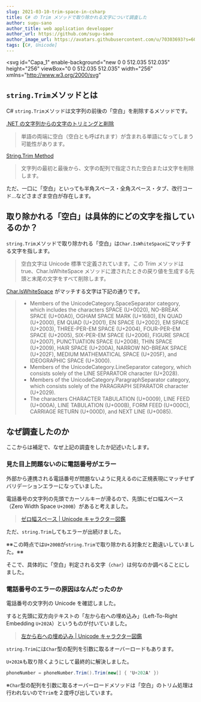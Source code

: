 ```yaml
---
slug: 2021-03-10-trim-space-in-csharp
title: C# の Trim メソッドで取り除かれる文字について調査した
author: sugu-sano
author_title: web application developper
author_url: https://github.com/sugu-sano
author_image_url: https://avatars.githubusercontent.com/u/70303693?s=60&v=4
tags: [C#, Unicode]
---
```


<svg
  id="Capa_1"
  enable-background="new 0 0 512.035 512.035"
  height="256"
  viewBox="0 0 512.035 512.035"
  width="256"
  xmlns="http://www.w3.org/2000/svg"
>
  <path
    d="m484.788 359.132c-19.77-26.89-50.14-38.96-79.65-36.59-23.48 1.89-46.63-6.37-63.29-23.03l-43.43-43.43 161.11-161.22c23.43-23.43 23.43-61.42 0-84.85l-203.53 203.65-203.49-203.65c-23.43 23.43-23.43 61.42 0 84.85l161.07 161.24-43.39 43.41c-16.66 16.66-39.81 24.92-63.29 23.03-29.51-2.37-59.88 9.7-79.65 36.59-21.65 29.44-23.12 70.6-3.16 101.21 32.51 49.88 100 54.98 139.67 15.31 19.16-19.17 27.71-44.77 25.87-69.81-1.74-23.72 6.18-47.1 23-63.92l43.38-43.4 43.4 43.4c16.82 16.82 24.74 40.2 23 63.92-1.84 25.04 6.71 50.64 25.87 69.81 39.67 39.67 107.16 34.57 139.67-15.31 19.96-30.61 18.49-71.769-3.16-101.21zm-349.32 88.24c-19.52 19.52-51.18 19.52-70.71 0-19.53-19.53-19.53-51.19 0-70.72 19.53-19.52 51.19-19.52 70.71 0 19.53 19.53 19.53 51.191 0 70.72zm311.81 0c-19.53 19.52-51.19 19.52-70.71 0-19.53-19.53-19.53-51.19 0-70.72 19.52-19.52 51.18-19.52 70.71 0 19.53 19.53 19.53 51.191 0 70.72z"
    fill="#b9b6ec"
  />
  <circle cx="256.018" cy="256.012" r="10" />
  <path d="m256.018 66.012c5.522 0 10-4.477 10-10v-46c0-5.523-4.478-10-10-10s-10 4.477-10 10v46c0 5.523 4.478 10 10 10z" />
  <path d="m256.018 166.012c5.522 0 10-4.477 10-10v-46c0-5.523-4.478-10-10-10s-10 4.477-10 10v46c0 5.523 4.478 10 10 10z" />
  <path d="m142.539 369.581c-23.389-23.387-61.45-23.39-84.853 0-23.45 23.451-23.456 61.406.002 84.864 23.395 23.383 61.457 23.391 84.851-.001 23.452-23.453 23.455-61.408 0-84.863zm-14.142 70.72c-15.592 15.592-40.97 15.592-56.567 0-15.633-15.631-15.64-40.938-.002-56.576 15.594-15.587 40.971-15.6 56.569-.001 15.635 15.633 15.639 40.94 0 56.577z" />
  <path d="m492.844 353.209c-20.753-28.228-53.838-43.416-88.509-40.635-20.747 1.676-40.95-5.667-55.416-20.133l-36.361-36.361 154.041-154.146c27.355-27.355 27.358-71.634 0-98.993-1.876-1.875-4.42-2.929-7.073-2.929-2.652 0-5.196 1.055-7.071 2.931l-196.455 196.572-196.418-196.571c-1.876-1.876-4.419-2.931-7.072-2.932-.001 0-.001 0-.002 0-2.652 0-5.195 1.054-7.071 2.929-27.35 27.35-27.362 71.63-.004 98.989l154.008 154.171-36.324 36.341c-14.465 14.466-34.678 21.799-55.418 20.133-34.666-2.79-67.754 12.406-88.506 40.634-24.223 32.936-25.667 78.574-3.483 112.593 9.32 14.3 21.393 25.631 35.883 33.678 4.823 2.682 10.914.942 13.597-3.887 2.682-4.828.941-10.916-3.888-13.597-11.611-6.449-21.313-15.571-28.837-27.115-17.493-26.827-16.325-63.763 2.84-89.825 16.619-22.604 43.094-34.771 70.79-32.546 26.614 2.139 52.546-7.309 71.165-25.928 9.994-9.999 76.671-76.706 85.571-85.61.052-.049.109-.091.16-.141.085-.083.158-.174.24-.259l195.596-195.712c12.534 18.88 11.153 45.408-6.372 62.934-.451.451-246.416 246.576-246.897 247.058-18.451 18.451-27.893 44.593-25.901 71.724 1.697 23.104-6.675 45.704-22.968 62.006-5.344 5.343-11.37 9.884-17.911 13.498-4.834 2.67-6.588 8.754-3.917 13.588 2.671 4.835 8.753 6.588 13.589 3.917 8.182-4.52 15.711-10.193 22.383-16.863 20.407-20.418 30.894-48.707 28.771-77.611-1.565-21.327 5.761-41.781 20.099-56.119l36.309-36.326 36.327 36.328c14.337 14.336 21.663 34.791 20.099 56.116-2.124 28.905 8.362 57.194 28.771 77.614 44.626 44.624 119.509 37.717 155.117-16.919 22.153-33.974 20.77-79.618-3.482-112.596zm-433.265-265.418c-17.242-17.241-19.138-43.697-6.371-62.93l188.653 188.8-28.281 28.294zm419.991 367.091c-28.478 43.693-88.311 49.611-124.219 13.701-16.296-16.303-24.668-38.904-22.97-62.009 1.99-27.129-7.451-53.271-25.902-71.722l-36.331-36.332 28.273-28.292 36.356 36.356c18.619 18.618 44.563 28.069 71.162 25.926 27.699-2.226 54.173 9.941 70.793 32.547 19.164 26.06 20.332 62.997 2.838 89.825z" />
  <path d="m369.496 369.581c-23.452 23.453-23.454 61.407 0 84.862 23.392 23.39 61.453 23.386 84.853 0 23.45-23.451 23.456-61.406-.002-84.864-23.398-23.386-61.462-23.385-84.851.002zm70.712 70.719c-15.6 15.592-40.978 15.593-56.569.001-15.635-15.633-15.639-40.94 0-56.577 15.592-15.592 40.97-15.592 56.567 0 15.633 15.631 15.641 40.938.002 56.576z" />
  <circle cx="100.018" cy="502.012" r="10" />
</svg>

## `string.Trim`メソッドとは

C# `string.Trim`メソッドは文字列の前後の「空白」を削除するメソッドです。

[.NET の文字列からの文字のトリミングと削除](https://docs.microsoft.com/en-us/dotnet/standard/base-types/trimming)

> 単語の両端に空白（空白とも呼ばれます）が含まれる単語になってしまう可能性があります。

[String.Trim Method](https://docs.microsoft.com/en-us/dotnet/api/system.string.trim?view=net-5.0)

> 文字列の最初と最後から、文字の配列で指定された空白または文字を削除します。

ただ、一口に「空白」といっても半角スペース・全角スペース・タブ、改行コード...などさまざま空白が存在します。

<!--truncate-->

## 取り除かれる「空白」は具体的にどの文字を指しているのか？

`string.Trim`メソッドで取り除かれる「空白」は`Char.IsWhiteSpace`にマッチする文字を指します。

> 空白文字は Unicode 標準で定義されています。この Trim メソッドは true、Char.IsWhiteSpace メソッドに渡されたときの戻り値を生成する先頭と末尾の文字をすべて削除します。

[Char.IsWhiteSpace](https://docs.microsoft.com/en-us/dotnet/api/system.char.iswhitespace?view=net-5.0) がマッチする文字は下記の通りです。

> - Members of the UnicodeCategory.SpaceSeparator category, which includes the characters SPACE (U+0020), NO-BREAK SPACE (U+00A0), OGHAM SPACE MARK (U+1680), EN QUAD (U+2000), EM QUAD (U+2001), EN SPACE (U+2002), EM SPACE (U+2003), THREE-PER-EM SPACE (U+2004), FOUR-PER-EM SPACE (U+2005), SIX-PER-EM SPACE (U+2006), FIGURE SPACE (U+2007), PUNCTUATION SPACE (U+2008), THIN SPACE (U+2009), HAIR SPACE (U+200A), NARROW NO-BREAK SPACE (U+202F), MEDIUM MATHEMATICAL SPACE (U+205F), and IDEOGRAPHIC SPACE (U+3000).
> - Members of the UnicodeCategory.LineSeparator category, which consists solely of the LINE SEPARATOR character (U+2028).
> - Members of the UnicodeCategory.ParagraphSeparator category, which consists solely of the PARAGRAPH SEPARATOR character (U+2029).
> - The characters CHARACTER TABULATION (U+0009), LINE FEED (U+000A), LINE TABULATION (U+000B), FORM FEED (U+000C), CARRIAGE RETURN (U+000D), and NEXT LINE (U+0085).

## なぜ調査したのか

ここからは補足で、なぜ上記の調査をしたか記述いたします。

### 見た目上問題ないのに電話番号がエラー

外部から連携される電話番号が問題ないように見えるのに正規表現にマッチせずバリデーションエラーになっていました。

電話番号の文字列の先頭でカーソルキーが滑るので、先頭にゼロ幅スペース（Zero Width Space `U+200B`）があると考えました。

> [ゼロ幅スペース | Unicode キャラクター図鑑](https://unicode-table.com/jp/200B/)

ただ、`string.Trim`してもエラーが出続けました。

※※この時点では`U+200B`が`string.Trim`で取り除かれる対象だと勘違いしていました。※※

そこで、具体的に「空白」判定される文字（`char`）は何なのか調べることにしました。

### 電話番号のエラーの原因はなんだったのか

電話番号の文字列の Unicode を確認しました。

すると先頭に双方向テキストの「左から右への埋め込み」（Left-To-Right Embedding `U+202A`）というものが付いていました。

> [左から右への埋め込み | Unicode キャラクター図鑑](https://unicode-table.com/jp/202A/)

`string.Trim`には`Char`型の配列を引数に取るオーバーロードもあります。

`U+202A`も取り除くようにして最終的に解決しました。

```csharp
phoneNumber = phoneNumber.Trim().Trim(new[] { 'U+202A' })
```

※`Char`型の配列を引数に取るオーバーロードメソッドは「空白」のトリム処理は行われないので`Trim`を２度呼び出しています。
